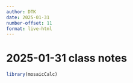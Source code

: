 ```yaml
---
author: DTK
date: 2025-01-31
number-offset: 11
format: live-html
---
```


# 2025-01-31 class notes

```r
library(mosaicCalc)
```



